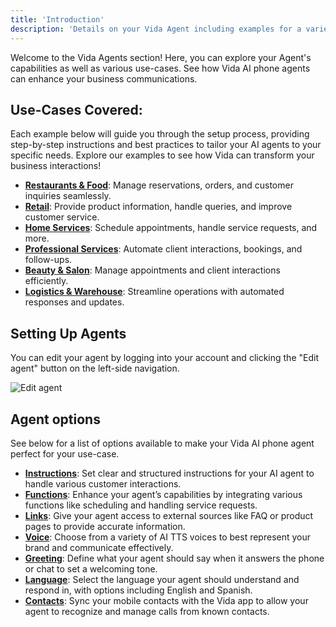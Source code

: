 ```yaml
---
title: 'Introduction'
description: 'Details on your Vida Agent including examples for a variety of objectives and use-cases.'
---
```


Welcome to the Vida Agents section! Here, you can explore your Agent's capabilities as well as various use-cases. See how Vida AI phone agents can enhance your business communications.

## Use-Cases Covered:

Each example below will guide you through the setup process, providing step-by-step instructions and best practices to tailor your AI agents to your specific needs. Explore our examples to see how Vida can transform your business interactions!

- **[Restaurants & Food](/examples/restaurants)**: Manage reservations, orders, and customer inquiries seamlessly.
- **[Retail](/examples/retail)**: Provide product information, handle queries, and improve customer service.
- **[Home Services](/examples/home-services)**: Schedule appointments, handle service requests, and more.
- **[Professional Services](/examples/[professional-services])**: Automate client interactions, bookings, and follow-ups.
- **[Beauty & Salon](/examples/salon)**: Manage appointments and client interactions efficiently.
- **[Logistics & Warehouse](/examples/logistics)**: Streamline operations with automated responses and updates.

## Setting Up Agents

You can edit your agent by logging into your account and clicking the "Edit agent" button on the left-side navigation.

![Edit agent](https://vidapublic.s3.us-east-2.amazonaws.com/vida-edit-agent-screen.png "Edit agent")

## Agent options

See below for a list of options available to make your Vida AI phone agent perfect for your use-case.

- **[Instructions](/agents/instructions)**: Set clear and structured instructions for your AI agent to handle various customer interactions.
- **[Functions](/agents/functions)**: Enhance your agent’s capabilities by integrating various functions like scheduling and handling service requests.
- **[Links](/agents/links)**: Give your agent access to external sources like FAQ or product pages to provide accurate information.
- **[Voice](/agents/voice)**: Choose from a variety of AI TTS voices to best represent your brand and communicate effectively.
- **[Greeting](/agents/greeting)**: Define what your agent should say when it answers the phone or chat to set a welcoming tone.
- **[Language](/agents/language)**: Select the language your agent should understand and respond in, with options including English and Spanish.
- **[Contacts](/agents/contacts)**: Sync your mobile contacts with the Vida app to allow your agent to recognize and manage calls from known contacts.
